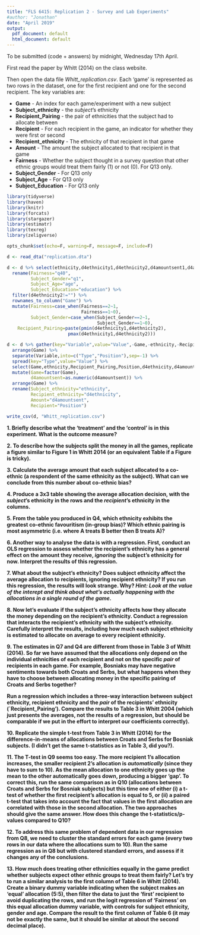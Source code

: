 ```yaml
---
title: "FLS 6415: Replication 2 - Survey and Lab Experiments"
#author: "Jonathan"
date: "April 2019"
output:
  pdf_document: default
  html_document: default
---
```


To be submitted (code + answers) by midnight, Wednesday 17th April.

First read the paper by Whitt (2014) on the class website. 

Then open the data file *Whitt_replication.csv*. Each 'game' is represented as two rows in the dataset, one for the first recipient and one for the second recipient. The key variables are:

- **Game** - An index for each game/experiment with a new subject
- **Subject_ethnicity** - the *subject*'s ethnicity
- **Recipient_Pairing** - the pair of ethnicities that the subject had to allocate between
- **Recipient** - For each recipient in the game, an indicator for whether they were first or second
- **Recipient_ethnicity** - The ethnicity of that recipient in that game
- **Amount** - The amount the subject allocated to that recipient in that game
- **Fairness** - Whether the subject thought in a survey question that other ethnic groups would treat them fairly (1) or not (0). For Q13 only.
- **Subject_Gender** - For Q13 only
- **Subject_Age** - For Q13 only
- **Subject_Education** - For Q13 only

```r
library(tidyverse)
library(haven)
library(knitr)
library(forcats)
library(stargazer)
library(estimatr)
library(texreg)
library(zeligverse)

opts_chunk$set(echo=F, warning=F, message=F, include=F)
```

```r
d <- read_dta("replication.dta")

d <- d %>% select(ethnicity,d4ethnicity1,d4ethnicity2,d4amountsent1,d4amountsent2,q40, q1,age, education)  %>% 
  rename(Fairness="q40",
         Subject_Gender="q1",
         Subject_Age="age",
         Subject_Education="education") %>%
  filter(d4ethnicity2!="") %>%
  rownames_to_column("Game") %>%
  mutate(Fairness=case_when(Fairness==2~1,
                            Fairness==1~0),
         Subject_Gender=case_when(Subject_Gender==2~1,
                                  Subject_Gender==1~0),
    Recipient_Pairing=paste(pmin(d4ethnicity1,d4ethnicity2),
                       pmax(d4ethnicity1,d4ethnicity2)))

d <- d %>% gather(key="Variable",value="Value",-Game,-ethnicity,-Recipient_Pairing,-Fairness, -Subject_Age, -Subject_Education, -Subject_Gender) %>% 
  arrange(Game) %>%
  separate(Variable,into=c("Type","Position"),sep=-1) %>%
  spread(key="Type",value="Value") %>%
  select(Game,ethnicity,Recipient_Pairing,Position,d4ethnicity,d4amountsent,Fairness,Subject_Gender, Subject_Age, Subject_Education) %>%
  mutate(Game=factor(Game),
         d4amountsent=as.numeric(d4amountsent)) %>%
  arrange(Game) %>%
  rename(Subject_ethnicity="ethnicity",
         Recipient_ethnicity="d4ethnicity",
         Amount="d4amountsent",
         Recipient="Position")

write_csv(d, "Whitt_replication.csv")
```


**1. Briefly describe what the 'treatment' and the 'control' is in this experiment. What is the outcome measure?**

**2. To describe how the subjects split the money in all the games, replicate a figure similar to Figure 1 in Whitt 2014 (or an equivalent Table if a Figure is tricky).**

**3. Calculate the average amount that each subject allocated to a co-ethnic (a respondent of the same ethnicity as the subject). What can we conclude from this number about co-ethnic bias? **

**4. Produce a 3x3 table showing the average allocation decision, with the *subject*'s ethnicity in the rows and the *recipient*'s ethnicity in the columns.**

**5. From the table you produced in Q4, which ethnicity exhibits the greatest co-ethnic favouritism (in-group bias)? Which ethnic pairing is most asymmetric (i.e. where A treats B better then B treats A)?**

**6. Another way to analyse the data is with a regression. First, conduct an OLS regression to assess whether the recipient's ethnicity has a general effect on the amount they receive, *ignoring* the subject's ethnicity for now. Interpret the results of this regression.** 

**7. What about the subject's ethnicity? Does subject ethnicity affect the average allocation to recipients, ignoring recipient ethnicity? If you run this regression, the results will look strange. Why? *Hint: Look at the value of the interept and think about what's actually happening with the allocations in a single round of the game.* **

**8. Now let's evaluate if the subject's ethnicity affects how they allocate the money depending on the recipient's ethnicity. Conduct a regression that interacts the recipient's ethnicity with the subject's ethnicity. Carefully interpret the results, including how much each subject ethnicity is estimated to allocate on average to every recipient ethnicity.**

**9. The estimates in Q7 and Q4 are different from those in Table 3 of Whitt (2014). So far we have assumed that the allocations only depend on the individual ethnicities of each recipient and not on the specific *pair* of recipients in each game. For example, Bosniaks may have negative sentiments towards both Croats and Serbs, but what happens when they have to choose between allocating money in the specific pairing of Croats and Serbs together?**

**Run a regression which includes a three-way interaction between subject ethnicity, recipient ethnicity and the *pair* of the recipients' ethnicity (`Recipient_Pairing'). Compare the results to Table 3 in Whitt 2004 (which just presents the averages, not the results of a regression, but should be comparable if we put in the effort to interpret our coefficients correctly).**

**10. Replicate the simple t-test from Table 3 in Whitt (2014) for the difference-in-means of allocations between Croats and Serbs for Bosniak subjects. (I didn't get the same t-statistics as in Table 3, did you?).**

**11. The T-test in Q9 seems too easy. The more recipient 1's allocation increases, the smaller recipient 2's allocation is *automatically* (since they have to sum to 10). As the mean allocation to one ethnicity goes up the mean to the other automatically goes down, producing a bigger 'gap'. To correct this, run the same comparison as in Q10 (allocations between Croats and Serbs for Bosniak subjects) but this time one of either (i) a t-test of whether the first recipient's allocation is equal to 5, or (ii) a paired t-test that takes into account the fact that values in the first allocation are correlated with those in the second allocation. The two approaches should give the same answer. How does this change the t-statistics/p-values compared to Q10?**

**12. To address this same problem of dependent data in our regression from Q8, we need to cluster the standard errors for each game (every two rows in our data where the allocations sum to 10). Run the same regression as in Q8 but with clustered standard errors, and assess if it changes any of the conclusions.**

**13. How much does treating other ethnicities equally in the game predict whether subjects expect other ethnic groups to treat them fairly? Let's try to run a similar analysis to the first column of Table 6 in Whitt (2014). Create a binary dummy variable indicating when the subject makes an 'equal' allocation (5:5), then filter the data to just the 'first' recipient to avoid duplicating the rows, and run the logit regression of 'Fairness' on this equal allocation dummy variable, with controls for subject ethnicity, gender and age. Compare the result to the first column of Table 6 (it may not be exactly the same, but it should be similar at about the second decimal place). **
